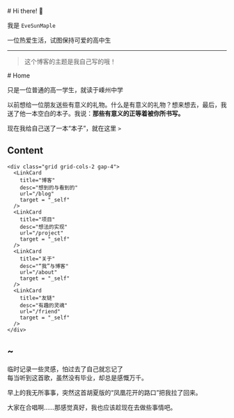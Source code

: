 
<BaseLayout title="Home">
  <BaseCard title="Home">
# Hi there! 👋

我是 `EveSunMaple`

一位热爱生活，试图保持可爱的高中生

---

> 这个博客的主题是我自己写的哦！

  </BaseCard>
  <BaseCard title="home">
# Home

只是一位普通的高一学生，就读于嵊州中学

以前想给一位朋友送些有意义的礼物。什么是有意义的礼物？想来想去，最后，我送了他一本空白的本子。我说：**那些有意义的正等着被你所书写。**

现在我给自己送了一本“本子”，就在这里 `>`

## Content

    <div class="grid grid-cols-2 gap-4">
      <LinkCard
        title="博客"
        desc="想到的与看到的"
        url="/blog"
        target = "_self"
      />
      <LinkCard
        title="项目"
        desc="想法的实现"
        url="/project"
        target = "_self"
      />
      <LinkCard
        title="关于"
        desc="“我”与博客"
        url="/about"
        target = "_self"
      />
      <LinkCard
        title="友链"
        desc="有趣的灵魂"
        url="/friend"
        target = "_self"
      />
    </div>

## ~

<div class="alert"> 临时记录一些灵感，怕过去了自己就忘记了 </div>

<Collapse title="[2024/7/16] - 凤凰花开的路口（胡夏）">
每当听到这首歌，虽然没有毕业，却总是感慨万千。

早上的我无所事事，突然这首胡夏版的“凤凰花开的路口”把我拉了回来。

大家在合唱啊……那感觉真好，我也应该趁现在去做些事情吧。

</Collapse>
  </BaseCard>
</BaseLayout>
